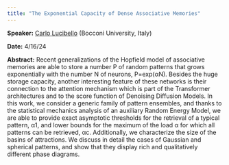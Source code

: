 ```yaml
---
title: "The Exponential Capacity of Dense Associative Memories"
---
```

**Speaker:** [Carlo Lucibello](https://carlolucibello.github.io/) (Bocconi University, Italy)

**Date:** 4/16/24

**Abstract:** Recent generalizations of the Hopfield model of associative memories are able to store a number P of random patterns that grows exponentially with the number N of neurons, P=exp(αN). Besides the huge storage capacity, another interesting feature of these networks is their connection to the attention mechanism which is part of the Transformer architectures and to the score function of Denoising Diffusion Models. In this work, we consider a generic family of pattern ensembles, and thanks to the statistical mechanics analysis of an auxiliary Random Energy Model, we are able to provide exact asymptotic thresholds for the retrieval of a typical pattern, α1, and lower bounds for the maximum of the load α for which all patterns can be retrieved, αc. Additionally, we characterize the size of the basins of attractions. We discuss in detail the cases of Gaussian and spherical patterns, and show that they display rich and qualitatively different phase diagrams.